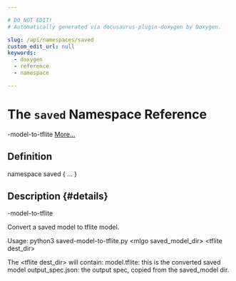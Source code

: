 ```yaml
---

# DO NOT EDIT!
# Automatically generated via docusaurus-plugin-doxygen by Doxygen.

slug: /api/namespaces/saved
custom_edit_url: null
keywords:
  - doxygen
  - reference
  - namespace

---
```





# The `saved` Namespace Reference

<DoxygenPage pluginConfig={pluginConfig}>

-model-to-tflite <a href="#details">More...</a>

## Definition

<CodeBlock>namespace saved &#123; ... &#125;</CodeBlock>

## Description {#details}

-model-to-tflite

<CodeBlock>Convert a saved model to tflite model.

Usage: python3 saved-model-to-tflite.py &lt;mlgo saved&#95;model&#95;dir&gt; &lt;tflite dest&#95;dir&gt;

The &lt;tflite dest&#95;dir&gt; will contain:
  model.tflite: this is the converted saved model
  output&#95;spec.json: the output spec, copied from the saved&#95;model dir.
</CodeBlock>

</DoxygenPage>
